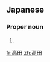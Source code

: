 ==Japanese==
{{ja-kanjitab|たか|yomi=k|た}}
{{ja-kanjitab|たか|だ}}
{{wikipedia|lang=ja}}

===Proper noun===
{{ja-pos|proper|たかだ|たかた}}

# {{surname|lang=ja|sort=たかた}}

[[fr:高田]]
[[zh:高田]]